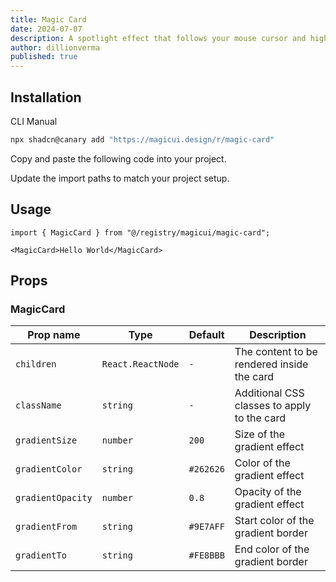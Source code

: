 ```yaml
---
title: Magic Card
date: 2024-07-07
description: A spotlight effect that follows your mouse cursor and highlights borders on hover.
author: dillionverma
published: true
---
```


<ComponentPreview name="magic-card-demo" />

## Installation

<Tabs defaultValue="cli">

<TabsList>
  <TabsTrigger value="cli">CLI</TabsTrigger>
  <TabsTrigger value="manual">Manual</TabsTrigger>
</TabsList>
<TabsContent value="cli">

```bash
npx shadcn@canary add "https://magicui.design/r/magic-card"
```

</TabsContent>

<TabsContent value="manual">

<Steps>

<Step>Copy and paste the following code into your project.</Step>

<ComponentSource name="magic-card" />

<Step>Update the import paths to match your project setup.</Step>

</Steps>

</TabsContent>

</Tabs>

## Usage

```tsx
import { MagicCard } from "@/registry/magicui/magic-card";
```

```tsx
<MagicCard>Hello World</MagicCard>
```

## Props

### MagicCard

| Prop name         | Type              | Default   | Description                                 |
| ----------------- | ----------------- | --------- | ------------------------------------------- |
| `children`        | `React.ReactNode` | `-`       | The content to be rendered inside the card  |
| `className`       | `string`          | `-`       | Additional CSS classes to apply to the card |
| `gradientSize`    | `number`          | `200`     | Size of the gradient effect                 |
| `gradientColor`   | `string`          | `#262626` | Color of the gradient effect                |
| `gradientOpacity` | `number`          | `0.8`     | Opacity of the gradient effect              |
| `gradientFrom`    | `string`          | `#9E7AFF` | Start color of the gradient border          |
| `gradientTo`      | `string`          | `#FE8BBB` | End color of the gradient border            |
